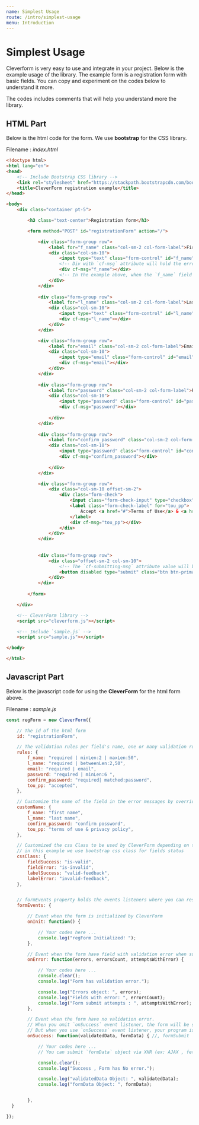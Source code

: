 ```yaml
---
name: Simplest Usage
route: /intro/simplest-usage
menu: Introduction
---
```



# Simplest Usage

Cleverform is very easy to use and integrate in your project.
Below is the example usage of the library. The example form is a registration form with basic fields.
You can copy and experiment on the codes below to understand it more.

The codes includes comments that will help you understand more the library.


## HTML Part

Below is the html code for the form. We use __bootstrap__ for the CSS library.

Filename : _index.html_
```html
<!doctype html>
<html lang="en">
<head>
    <!-- Include Bootstrap CSS library -->
    <link rel="stylesheet" href="https://stackpath.bootstrapcdn.com/bootstrap/4.5.0/css/bootstrap.min.css">
    <title>CleverForm registration example</title>
</head>

<body>
    <div class="container pt-5">

        <h3 class="text-center">Registration form</h3>

        <form method="POST" id="registrationForm" action="/">

            <div class="form-group row">
                <label for="f_name" class="col-sm-2 col-form-label">First name</label>
                <div class="col-sm-10">
                    <input type="text" class="form-control" id="f_name" name="f_name">
                    <!-- Div with `cf-msg` attribute will hold the error messages(if have error). -->
                    <div cf-msg="f_name"></div>
                    <!-- In the example above, when the `f_name` field have validation error the div will hold the error msg of the `f_name`. Same as the other fields below. -->
                </div>
            </div>
        
            <div class="form-group row">
                <label for="l_name" class="col-sm-2 col-form-label">Last name</label>
                <div class="col-sm-10">
                    <input type="text" class="form-control" id="l_name" name="l_name">
                    <div cf-msg="l_name"></div>
                </div>
            </div>

            <div class="form-group row">
                <label for="email" class="col-sm-2 col-form-label">Email</label>
                <div class="col-sm-10">
                    <input type="email" class="form-control" id="email" name="email">
                    <div cf-msg="email"></div>
                </div>
            </div>
        
            <div class="form-group row">
                <label for="password" class="col-sm-2 col-form-label">Password</label>
                <div class="col-sm-10">
                    <input type="password" class="form-control" id="password" name="password">
                    <div cf-msg="password"></div>
            
                </div>
            </div>
            
            <div class="form-group row">
                <label for="confirm_password" class="col-sm-2 col-form-label">Confirm password</label>
                <div class="col-sm-10">
                    <input type="password" class="form-control" id="confirm_password" name="confirm_password">
                    <div cf-msg="confirm_password"></div>
            
                </div>
            </div>

            <div class="form-group row">
                <div class="col-sm-10 offset-sm-2">
                    <div class="form-check">
                        <input class="form-check-input" type="checkbox" id="tou_pp" name="tou_pp">
                        <label class="form-check-label" for="tou_pp">
                            Accept <a href="#">Terms of Use</a> & <a href="#">Privacy Policy</a>
                        </label>
                        <div cf-msg="tou_pp"></div>
                    </div>
                </div>
            </div>
            
        
            <div class="form-group row">
                <div class="offset-sm-2 col-sm-10">
                    <!-- The `cf-submitting-msg` attribute value will be the submitting message when the form is in submitting status. It will replace the `Register` value of the button -->
                    <button disabled type="submit" class="btn btn-primary btn-block" cf-submitting-msg='Registering...'>Register</button>
                </div>
            </div>
        
        </form>

    </div>

    <!-- CleverForm library -->
    <script src="cleverform.js"></script>

    <!-- Include `sample.js` -->
    <script src="sample.js"></script>

</body>

</html>
```

## Javascript Part
Below is the javascript code for using the __CleverForm__ for the html form above.

Filename : _sample.js_

```js
const regForm = new CleverForm({

    // The id of the html form
    id: "registrationForm",

    // The validation rules per field's name, one or many validation rules per field seperated by pipe '|'
    rules: {
        f_name: "required | minLen:2 | maxLen:50",
        l_name: "required | betweenLen:2,50",
        email: "required | email",
        password: "required | minLen:6 ",
        confirm_password: "required| matched:password",
        tou_pp: "accepted",
    },

    // Customize the name of the field in the error messages by overriding some field's name.
    customName: {
        f_name: "first name",
        l_name: "last name",
        confirm_password: "confirm possword",
        tou_pp: "terms of use & privacy policy",
    },

    // Customized the css Class to be used by CleverForm depending on the fields status( with or with out error)
    // in this example we use bootstrap css class for fields status
    cssClass: {
        fieldSuccess: "is-valid",
        fieldError: "is-invalid",
        labelSuccess: "valid-feedback",
        labelError: "invalid-feedback",
    },


    // formEvents property holds the events listeners where you can response to.
    formEvents: {

        // Event when the form is initialized by CleverForm
        onInit: function() {

            // Your codes here ...
            console.log("regForm Initialized! ");
        },

        // Event when the form have field with validation error when submitted.
        onError: function(errors, errorsCount, attemptsWithError) {

            // Your codes here ...
            console.clear();
            console.log("Form has validation error.");

            console.log("Errors object: ", errors);
            console.log("Fields with error: ", errorsCount);
            console.log("Form submit attempts : ", attemptsWithError);
        },

        // Event when the form have no validation error.
        // When you omit `onSuccess` event listener, the form will be submitted via form native POST/GET request (ex. on PHP server)
        // But when you use `onSuccess` event listener, your program is intended to be send via XHR (ex: AJAX , fetch and axios)
        onSuccess: function(validatedData, formData) { //, formSubmit

            // Your codes here ...
            // You can submit `formData` object via XHR (ex: AJAX , fetch and axios)..

            console.clear();
            console.log("Success , Form has No error.");

            console.log("validatedData Object: ", validatedData);
            console.log("formData Object: ", formData);


        },
  }

});
```